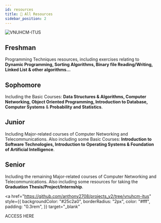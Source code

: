 ```yaml
---
id: resources
title: 📄 All Resources
sidebar_position: 2
---
```


![VNUHCM-ITUS](/img/favicon/logo_khtn_remake_1.svg)

## Freshman

Programming Techniques resources, including exercises relating to **Dynamic Programming, Sorting Algorithms, Binary file Reading/Writing, Linked List &amp; other algorithms...**

## Sophomore

Including the Basic Courses: **Data Structures &amp; Algorithms, Computer Networking, Object Oriented Programming, Introduction to Database, Computer Systems** &amp; <b>Probability and Statistics</b>.

## Junior

Including Major-related courses of Computer Networking and Telecommunications. Also including some Basic Courses: **Introduction to Software Technologies, Introduction to Operating Systems &amp; Foundation of Artificial Intelligence**.

## Senior

Including the remaining Major-related courses of Computer Networking and Telecommunications. Also including some resources for taking the **Graduation Thesis/Project/Internship**.

<a
  href="https://github.com/anthony2708/projects_v2/tree/vnuhcm-itus"
  style={{
    backgroundColor: "#25c2a0",
    borderRadius: "2px",
    color: "#fff",
    padding: "0.3rem",
  }}
  target="_blank"
>
  ACCESS HERE
</a>
